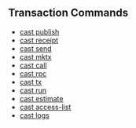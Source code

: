 ## Transaction Commands

- [cast publish](/reference/cast/cast-publish.mdx)
- [cast receipt](/reference/cast/cast-receipt.mdx)
- [cast send](/reference/cast/cast-send.mdx)
- [cast mktx](/reference/cast/cast-mktx.mdx)
- [cast call](/reference/cast/cast-call.mdx)
- [cast rpc](/reference/cast/cast-rpc.mdx)
- [cast tx](/reference/cast/cast-tx.mdx)
- [cast run](/reference/cast/cast-run.mdx)
- [cast estimate](/reference/cast/cast-estimate.mdx)
- [cast access-list](/reference/cast/cast-access-list.mdx)
- [cast logs](/reference/cast/cast-logs.mdx)
